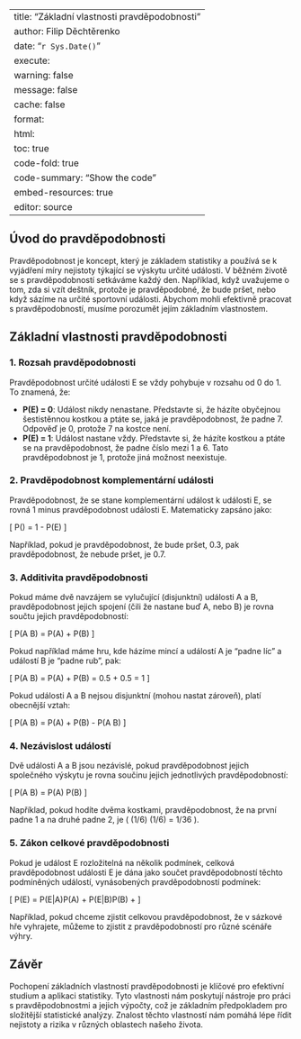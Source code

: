 
---
title: "Základní vlastnosti pravděpodobnosti"
author: Filip Děchtěrenko
date: "`r Sys.Date()`"
execute:
  warning: false
  message: false
  cache: false
format:
  html:
    toc: true
    code-fold: true
    code-summary: "Show the code"
    embed-resources: true
editor: source
---

## Úvod do pravděpodobnosti

Pravděpodobnost je koncept, který je základem statistiky a používá se k vyjádření míry nejistoty týkající se výskytu určité události. V běžném životě se s pravděpodobností setkáváme každý den. Například, když uvažujeme o tom, zda si vzít deštník, protože je pravděpodobné, že bude pršet, nebo když sázíme na určité sportovní události. Abychom mohli efektivně pracovat s pravděpodobností, musíme porozumět jejím základním vlastnostem.

## Základní vlastnosti pravděpodobnosti

### 1. Rozsah pravděpodobnosti

Pravděpodobnost určité události E se vždy pohybuje v rozsahu od 0 do 1. To znamená, že:

- **P(E) = 0**: Událost nikdy nenastane. Představte si, že házíte obyčejnou šestistěnnou kostkou a ptáte se, jaká je pravděpodobnost, že padne 7. Odpověď je 0, protože 7 na kostce není.
- **P(E) = 1**: Událost nastane vždy. Představte si, že házíte kostkou a ptáte se na pravděpodobnost, že padne číslo mezi 1 a 6. Tato pravděpodobnost je 1, protože jiná možnost neexistuje.

### 2. Pravděpodobnost komplementární události

Pravděpodobnost, že se stane komplementární událost k události E, se rovná 1 minus pravděpodobnost události E. Matematicky zapsáno jako:

\[ P(\overline{E}) = 1 - P(E) \]

Například, pokud je pravděpodobnost, že bude pršet, 0.3, pak pravděpodobnost, že nebude pršet, je 0.7.

### 3. Additivita pravděpodobnosti

Pokud máme dvě navzájem se vylučující (disjunktní) události A a B, pravděpodobnost jejich spojení (čili že nastane buď A, nebo B) je rovna součtu jejich pravděpodobností:

\[ P(A \cup B) = P(A) + P(B) \]

Pokud například máme hru, kde házíme mincí a událostí A je "padne líc" a událostí B je "padne rub", pak:

\[ P(A \cup B) = P(A) + P(B) = 0.5 + 0.5 = 1 \]

Pokud události A a B nejsou disjunktní (mohou nastat zároveň), platí obecnější vztah:

\[ P(A \cup B) = P(A) + P(B) - P(A \cap B) \]

### 4. Nezávislost událostí

Dvě události A a B jsou nezávislé, pokud pravděpodobnost jejich společného výskytu je rovna součinu jejich jednotlivých pravděpodobností:

\[ P(A \cap B) = P(A) \cdot P(B) \]

Například, pokud hodíte dvěma kostkami, pravděpodobnost, že na první padne 1 a na druhé padne 2, je \( (1/6) \cdot (1/6) = 1/36 \).

### 5. Zákon celkové pravděpodobnosti

Pokud je událost E rozložitelná na několik podmínek, celková pravděpodobnost události E je dána jako součet pravděpodobností těchto podmíněných událostí, vynásobených pravděpodobností podmínek:

\[ P(E) = P(E|A)P(A) + P(E|B)P(B) + \ldots \]

Například, pokud chceme zjistit celkovou pravděpodobnost, že v sázkové hře vyhrajete, můžeme to zjistit z pravděpodobností pro různé scénáře výhry.

## Závěr

Pochopení základních vlastností pravděpodobnosti je klíčové pro efektivní studium a aplikaci statistiky. Tyto vlastnosti nám poskytují nástroje pro práci s pravděpodobnostmi a jejich výpočty, což je základním předpokladem pro složitější statistické analýzy. Znalost těchto vlastností nám pomáhá lépe řídit nejistoty a rizika v různých oblastech našeho života.



